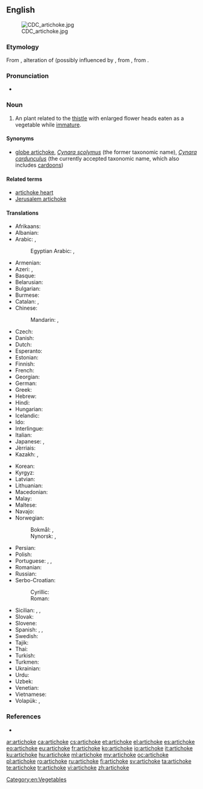 ==English==
{{wikipedia}}
[[Image:CDC_artichoke.jpg|right]]

===Etymology===
From {{etyl|lmo|en}} {{term|articiocco|lang=lmo}}, alteration of {{term|arcicioffo|lang=lmo}} (possibly influenced by {{term|ciocco||stump|lang=it}}, from {{etyl|osp|en}} {{term|alcarchofa|lang=osp}}, from {{etyl|ar|en}} {{term|قرشوف|القرشوف|artichoke|tr=al-qaršūf|lang=ar}}.

===Pronunciation===
* {{audio|en-us-artichoke.ogg|Audio (US)}}

===Noun===
{{en-noun}}

# An plant related to the [[thistle]] with enlarged flower heads eaten as a vegetable while [[immature]].

====Synonyms====
* [[globe artichoke]], ''[[Cynara scolymus]]'' (the former taxonomic name), ''[[Cynara cardunculus]]'' (the currently accepted taxonomic name, which also includes [[cardoon]]s)

====Related terms====
* [[artichoke heart]]
* [[Jerusalem artichoke]]

====Translations====
{{trans-top|Vegetable}}
* Afrikaans: {{t-|af|artisjok}}
* Albanian: {{t-|sq|angjinarja}}
* Arabic: {{t-|ar|خُرْشوف|m|tr=xuršūf}}, {{t-|ar|الأرضي شوكي|m|tr=al-ʾarḍi šawkī|sc=Arab}}
*: Egyptian Arabic: {{tø|arz|خرشوفة|f|tr=xaršufa|sc=Arab}}, {{tø|arz|خرشوف|m-p|tr=xaršuf}}
* Armenian: {{t-|hy|կանկառ|sc=Armn}}
* Azeri: {{t-|az|artişok}}, {{t-|az|ənginar}}
* Basque: {{t-|eu|orburu}}
* Belarusian: {{t-|be|артышок|m|tr=artyšók|sc=Cyrl}}
* Bulgarian: {{t-|bg|артишок|m|tr=artišók|sc=Cyrl}}
* Burmese: {{t+|my|ပဲပိုးတီ|tr=pe: pou: di|sc=Mymr}}
* Catalan: {{t-|ca|carxofera|f}}, {{t+|ca|carxofa}}
* Chinese:
*: Mandarin: {{t|cmn|洋薊|sc=Hani}}, {{t|cmn|洋蓟|tr=yángjì|sc=Hani}}
* Czech: {{t+|cs|artyčok|m}}
* Danish: {{t-|da|artiskok}}
* Dutch: {{t+|nl|artisjok|m}}
* Esperanto: {{t-|eo|artiŝoko}}
* Estonian: {{t-|et|artišokk}}
* Finnish: {{t+|fi|latva-artisokka}}
* French: {{t+|fr|artichaut|m}}
* Georgian: {{t-|ka|არტიშოკი|sc=Geor}}
* German: {{t+|de|Artischocke|f}}
* Greek: {{t+|el|αγκινάρα|f|tr=aginara}}
* Hebrew: {{t+|he|ארטישוק|m|tr=artishok}}
* Hindi: {{t-|hi|आटिचोक|tr=āṭicok|sc=Deva}}
* Hungarian: {{t+|hu|articsóka}}
* Icelandic: {{t-|is|ætiþistill}}
* Ido: {{t+|io|artichoko}}
* Interlingue: {{t-|ie|artichoc}}
* Italian: {{t+|it|carciofo|m}}
* Japanese: {{t-|ja|朝鮮薊|tr=chōsen azami|sc=Jpan}} {{qualifier|Korean thistle}}, {{t+|ja|アーティチョーク|tr=ātichōku|sc=Jpan}}
* Jèrriais: {{tø|roa-jer|artichaut vèrt|m}}
* Kazakh: {{t|kk|бөрікгүл|tr=börikgül|sc=Cyrl}}, {{t|kk|артишок|tr=artïşok|sc=Cyrl}}
{{trans-mid}}
* Korean: {{t-|ko|아티초크|tr=atichokeu|sc=Kore}}
* Kyrgyz: {{t-|ky|артишок|tr=artişok|sc=Cyrl}}
* Latvian: {{t-|lv|artišoks|m}}
* Lithuanian: {{t-|lt|artišokas|m}}
* Macedonian: {{t-|mk|артичока|m|tr=artičóka}}
* Malay: {{t-|ms|articok}}
* Maltese: {{t-|mt|qaqoċċa|f}}
* Navajo: {{tø|nv|azeeʼ hókániitsoh daadánígíí}}
* Norwegian:
*: Bokmål: {{t+|no|artisjokk|m}}, {{t-|no|artiskokk|m}}
*: Nynorsk: {{t-|nn|artisjokk|m}}, {{t-|nn|artiskokk|m}}
* Persian: {{t-|fa|کنگر فرنگی|tr=kangar-e-farangi|sc=fa-Arab}}
* Polish: {{t+|pl|karczoch|m}}
* Portuguese: {{t+|pt|alcachofra|f}}, {{t-|pt|alcachofra de comer|f}}, {{t-|pt|alcachofra hortense|f}}
* Romanian: {{t+|ro|anghinare|f}}
* Russian: {{t+|ru|артишок|m|tr=artišók}}
* Serbo-Croatian:
*: Cyrillic: {{t-|sh|артичока|f}}
*: Roman: {{t-|sh|artičoka|f}}
* Sicilian: {{t+|scn|cacocciùlu|m}}, {{t+|scn|cacocciùla|f}}, {{t-|scn|caccioffula|f}}
* Slovak: {{t-|sk|artičoka|f}}
* Slovene: {{t+|sl|artičoka|f}}
* Spanish: {{t+|es|alcachofa|f}}, {{t-|es|alcaucil|m}} {{qualifier|Argentina|Southern Spain}}, {{t-|es|alcacil|m}} {{qualifier|Southeastern Spain}}
* Swedish: {{t+|sv|kronärtskocka}}
* Tajik: {{t-|tg|анганор|tr=anganor|sc=Cyrl}}
* Thai: {{t-|th|อาติโช๊ค|tr=aa dtì chóhk}}
* Turkish: {{t+|tr|enginar}}
* Turkmen: {{t-|tk|artişok}}
* Ukrainian: {{t+|uk|артишок|m|tr=artyšók|sc=Cyrl}}
* Urdu: {{t-|ur|اٹچوك|tr=āṭicok|sc=ur-Arab}}
* Uzbek: {{t-|uz|artishok}}
* Venetian: {{t-|vec|articioco|m}}
* Vietnamese: {{t-|vi|atisô}}
* Volapük: {{t+|vo|tijod}}, {{qualifier|older term}} {{t-|vo|tijep}}
{{trans-bottom}}

===References===
* {{R:BBS}}

[[Category:en:Vegetables]]

[[ar:artichoke]]
[[ca:artichoke]]
[[cs:artichoke]]
[[et:artichoke]]
[[el:artichoke]]
[[es:artichoke]]
[[eo:artichoke]]
[[eu:artichoke]]
[[fr:artichoke]]
[[ko:artichoke]]
[[io:artichoke]]
[[it:artichoke]]
[[ku:artichoke]]
[[hu:artichoke]]
[[ml:artichoke]]
[[my:artichoke]]
[[oc:artichoke]]
[[pl:artichoke]]
[[ro:artichoke]]
[[ru:artichoke]]
[[fi:artichoke]]
[[sv:artichoke]]
[[ta:artichoke]]
[[te:artichoke]]
[[tr:artichoke]]
[[vi:artichoke]]
[[zh:artichoke]]
